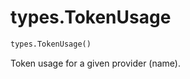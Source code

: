# types.TokenUsage { #chatlas.types.TokenUsage }

```python
types.TokenUsage()
```

Token usage for a given provider (name).